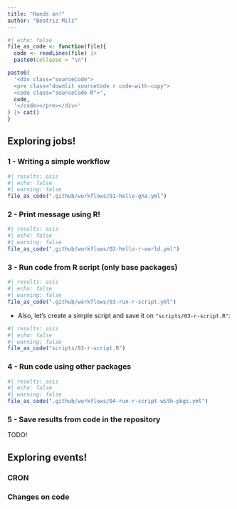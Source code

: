 ```yaml
---
title: "Hands on!"
author: "Beatriz Milz"
---
```



```r
#| echo: false
file_as_code <- function(file){
  code <- readLines(file) |> 
  paste0(collapse = "\n")

paste0(
  '<div class="sourceCode">
  <pre class="downlit sourceCode r code-with-copy">
  <code class="sourceCode R">',
  code,
  '</code></pre></div>'
) |> cat()
}
```


## Exploring jobs! 

### 1 - Writing a simple workflow

```r
#| results: asis
#| echo: false
#| warning: false
file_as_code(".github/workflows/01-hello-gha.yml")
```



### 2 - Print message using R!


```r
#| results: asis
#| echo: false
#| warning: false
file_as_code(".github/workflows/02-hello-r-world.yml")
```


### 3 - Run code from R script (only base packages)


```r
#| results: asis
#| echo: false
#| warning: false
file_as_code(".github/workflows/03-run-r-script.yml")
```



- Also, let's create a simple script and save it on `"scripts/03-r-script.R"`:

```r
#| results: asis
#| echo: false
#| warning: false
file_as_code("scripts/03-r-script.R")
```


### 4 - Run code using other packages

```r
#| results: asis
#| echo: false
#| warning: false
file_as_code(".github/workflows/04-run-r-script-with-pkgs.yml")
```



### 5 - Save results from code in the repository

TODO!


## Exploring events!

### CRON

### Changes on code


